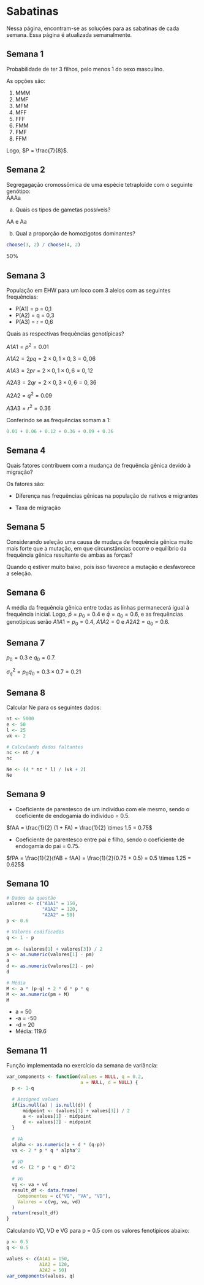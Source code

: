 # Sabatinas {.unnumbered}

Nessa página, encontram-se as soluções para as sabatinas de cada semana. Essa página é atualizada semanalmente.

## Semana 1 {.unnumbered}

Probabilidade de ter 3 filhos, pelo menos 1 do sexo masculino.

As opções são:

1. MMM
2. MMF
3. MFM
4. MFF
5. FFF
6. FMM
7. FMF
8. FFM

Logo, $P = \frac{7}{8}$.


## Semana 2 {.unnumbered}

Segregagação cromossômica de uma espécie tetraploide com o seguinte genótipo: <br /> AAAa


a) Quais os tipos de gametas possíveis?

AA e Aa

b) Qual a proporção de homozigotos dominantes?

```r
choose(3, 2) / choose(4, 2)
```

50%


## Semana 3 {.unnumbered}

População em EHW para um loco com 3 alelos com as seguintes frequências:

- P(A1) = p = 0,1
- P(A2) = q = 0,3
- P(A3) = r = 0,6

Quais as respectivas frequências genotípicas?

$A1A1 = p^2 = 0.01$

$A1A2 = 2pq = 2 \times 0,1 \times 0,3 = 0,06$

$A1A3 = 2pr = 2 \times 0,1 \times 0,6 = 0,12$

$A2A3 = 2qr = 2 \times 0,3 \times 0,6 = 0,36$

$A2A2 = q^2 = 0.09$

$A3A3 = r^2 = 0.36$


Conferindo se as frequências somam a 1:

```r
0.01 + 0.06 + 0.12 + 0.36 + 0.09 + 0.36
```

## Semana 4 {.unnumbered}

Quais fatores contribuem com a mudança de frequência gênica devido à migração?


Os fatores são: 

- Diferença nas frequências gênicas na população de nativos e migrantes

- Taxa de migração

## Semana 5 {.unnumbered}

Considerando seleção uma causa de mudaça de frequência gênica muito mais forte que a mutação, em que circunstâncias ocorre o equilíbrio da frequência gênica resultante de ambas as forças?

Quando q estiver muito baixo, pois isso favorece a mutação e desfavorece a seleção.


## Semana 6 {.unnumbered}


A média da frequência gênica entre todas as linhas permanecerá igual à frequência inicial. Logo, $\bar{p} = p_0 = 0.4$ e $\bar{q} = q_0 = 0.6$, e as frequências genotípicas serão $A1A1 = p_0 = 0.4$, $A1A2 = 0$ e $A2A2=q_0 = 0.6$.

## Semana 7 {.unnumbered}


$p_0 = 0.3$ e $q_0 = 0.7$.


$\sigma^2_q = p_0 q_0 = 0.3 \times 0.7 = 0.21$


## Semana 8 {.unnumbered}

Calcular Ne para os seguintes dados:

```r
nt <- 5000
e <- 50
l <- 25
vk <- 2

# Calculando dados faltantes
nc <- nt / e
nc

Ne <- (4 * nc * l) / (vk + 2) 
Ne
```

## Semana 9 {.unnumbered}

- Coeficiente de parentesco de um indivíduo com ele mesmo, sendo o coeficiente de endogamia do indivíduo = 0.5.

$fAA = \frac{1}{2} (1 + FA) = \frac{1}{2} \times 1.5 = 0.75$

- Coeficiente de parentesco entre pai e filho, sendo o coeficiente de endogamia do pai = 0.75.

$fPA = \frac{1}{2}(fAB + fAA) = \frac{1}{2}(0.75 + 0.5) = 0.5 \times 1.25 = 0.625$


## Semana 10 {.unnumbered}

```r
# Dados da questão
valores <- c("A1A1" = 150,
             "A1A2" = 120,
             "A2A2" = 50)
p <- 0.6

# Valores codificados
q <- 1 - p
  
pm <- (valores[1] + valores[3]) / 2
a <- as.numeric(valores[1] - pm)
a
d <- as.numeric(valores[2] - pm)
d

# Média
M <- a * (p-q) + 2 * d * p * q
M <- as.numeric(pm + M)
M
```

- a = 50
- -a = -50
- -d = 20
- Média: 119.6

## Semana 11 {.unnumbered}

Função implementada no exercício da semana de variância:

```r
var_components <- function(values = NULL, q = 0.2, 
                           a = NULL, d = NULL) {
  p <- 1-q

  # Assigned values
  if(is.null(a) | is.null(d)) {
      midpoint <- (values[1] + values[3]) / 2
      a <- values[1] - midpoint
      d <- values[2] - midpoint
  }

  # VA
  alpha <- as.numeric(a + d * (q-p))
  va <- 2 * p * q * alpha^2
  
  # VD
  vd <- (2 * p * q * d)^2
  
  # VG
  vg <- va + vd
  result_df <- data.frame(
    Componentes = c("VG", "VA", "VD"),
    Valores = c(vg, va, vd)
  )
  return(result_df)
}
```

Calculando VD, VD e VG para p = 0.5 com os valores fenotípicos abaixo:

```r
p <- 0.5
q <- 0.5

values <- c(A1A1 = 150,
            A1A2 = 120,
            A2A2 = 50)
var_components(values, q)
```




